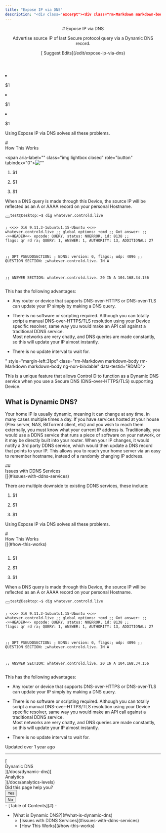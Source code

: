 ```yaml
---
title: "Expose IP via DNS"
description: "<div class="excerpt"><div class="rm-Markdown markdown-body" data-testid="RDMD"><p>Advertise source IP of last Secure protocol query via a Dynamic DNS record.</p></div></div></div><div class="col-xs-3">[<i aria-hidden="true" class="icon icon-edit"></i> Suggest Edits](/edit/expose-ip-via-dns)</div></div></header><div class="grid-container-fluid" id="content-container"><section class="content-body grid-75"><div dehydrated="<p>This is a unique feature that allows Control D to function as a Dynamic DNS service when you use a Secure DNS (DNS-over-HTTPS/TLS) supporting Device. </p>"
---
```


<header id="content-head"><div class="row clearfix"><div class="col-xs-9"># Expose IP via DNS

<div class="excerpt"><div class="rm-Markdown markdown-body" data-testid="RDMD"><p>Advertise source IP of last Secure protocol query via a Dynamic DNS record.</p></div></div></div><div class="col-xs-3">[<i aria-hidden="true" class="icon icon-edit"></i> Suggest Edits](/edit/expose-ip-via-dns)</div></div></header><div class="grid-container-fluid" id="content-container"><section class="content-body grid-75"><div dehydrated="<p>This is a unique feature that allows Control D to function as a Dynamic DNS service when you use a Secure DNS (DNS-over-HTTPS/TLS) supporting Device. </p>
# <div class=&quot;heading-anchor anchor waypoint&quot; id=&quot;what-is-dynamic-dns&quot;></div><div class=&quot;heading-text&quot;><div id=&quot;section-what-is-dynamic-dns&quot; class=&quot;heading-anchor_backwardsCompatibility&quot;></div>What is Dynamic DNS?</div><Link aria-label=&quot;Skip link to What is Dynamic DNS?&quot; class=&quot;heading-anchor-icon fa fa-anchor&quot; href=&quot;#what-is-dynamic-dns&quot;></Link>

<p>Your home IP is usually dynamic, meaning it can change at any time, in many cases multiple times a day. If you have services hosted at your house (Plex server, NAS, BitTorrent client, etc) and you wish to reach them externally, you must know what your current IP address is. Traditionally, you would use a DDNS service that runs a piece of software on your network, or it may be directly built into your router. When your IP changes, it would notify a 3rd party DDNS service, which would then update a DNS record that points to your IP. This allows you to reach your home server via an easy to remember hostname, instead of a randomly changing IP address. </p>
## <div class=&quot;heading-anchor anchor waypoint&quot; id=&quot;issues-with-ddns-services&quot;></div><div class=&quot;heading-text&quot;><div id=&quot;section-issues-with-ddns-services&quot; class=&quot;heading-anchor_backwardsCompatibility&quot;></div>Issues with DDNS Services</div><Link aria-label=&quot;Skip link to Issues with DDNS Services&quot; class=&quot;heading-anchor-icon fa fa-anchor&quot; href=&quot;#issues-with-ddns-services&quot;></Link>

<p>There are multiple downside to existing DDNS services, these include:</p>

1. $1

2. $1

3. $1

<p>Using Expose IP via DNS solves all these problems. </p>
# <div class=&quot;heading-anchor anchor waypoint&quot; id=&quot;how-this-works&quot;></div><div class=&quot;heading-text&quot;><div id=&quot;section-how-this-works&quot; class=&quot;heading-anchor_backwardsCompatibility&quot;></div>How This Works</div><Link aria-label=&quot;Skip link to How This Works&quot; class=&quot;heading-anchor-icon fa fa-anchor&quot; href=&quot;#how-this-works&quot;></Link>

<span aria-label=&quot;&quot; class=&quot;img lightbox closed&quot; role=&quot;button&quot; tabindex=&quot;0&quot;><span class=&quot;lightbox-inner&quot;><Image alt=&quot;&quot; loading=&quot;lazy&quot; src=&quot;https://files.readme.io/b6c8dbd-expose_dns.PNG&quot; align=&quot;center&quot; class=&quot;&quot; caption=&quot;&quot; height=&quot;auto&quot; title=&quot;&quot; width=&quot;auto&quot;/></span></span>

1. $1

2. $1

3. $1

<p>When a DNS query is made through this Device, the source IP will be reflected as an A or AAAA record on your personal Hostname.</p>
<pre><button aria-label=&quot;Copy Code&quot; class=&quot;rdmd-code-copy fa&quot;></button><code class=&quot;rdmd-code lang- theme-light&quot; data-lang=&quot;&quot; name=&quot;&quot; tabindex=&quot;0&quot;>test@Desktop:~$ dig whatever.controld.live

; <<>> DiG 9.11.3-1ubuntu1.15-Ubuntu <<>> whatever.controld.live
;; global options: +cmd
;; Got answer:
;; ->>HEADER<<- opcode: QUERY, status: NOERROR, id: 8138
;; flags: qr rd ra; QUERY: 1, ANSWER: 1, AUTHORITY: 13, ADDITIONAL: 27

;; OPT PSEUDOSECTION:
; EDNS: version: 0, flags:; udp: 4096
;; QUESTION SECTION:
;whatever.controld.live.      IN      A

;; ANSWER SECTION:
whatever.controld.live. 20    IN      A       104.168.34.156
</code></pre>
<p>This has the following advantages:</p>

- Any router or device that supports DNS-over-HTTPS or DNS-over-TLS can update your IP simply by making a DNS query.

- There is no software or scripting required. Although you can totally script a manual DNS-over-HTTPS/TLS resolution using your Device specific resolver, same way you would make an API call against a traditional DDNS service.<br/>
Most networks are very chatty, and DNS queries are made constantly, so this will update your IP almost instantly. 

- There is no update interval to wait for.

" style="margin-left:31px" class="rm-Markdown markdown-body rm-Markdown markdown-body ng-non-bindable" data-testid="RDMD"><p>This is a unique feature that allows Control D to function as a Dynamic DNS service when you use a Secure DNS (DNS-over-HTTPS/TLS) supporting Device. </p>
# <div class="heading-anchor anchor waypoint" id="what-is-dynamic-dns"></div><div class="heading-text"><div id="section-what-is-dynamic-dns" class="heading-anchor_backwardsCompatibility"></div>What is Dynamic DNS?</div>[](#what-is-dynamic-dns)

<p>Your home IP is usually dynamic, meaning it can change at any time, in many cases multiple times a day. If you have services hosted at your house (Plex server, NAS, BitTorrent client, etc) and you wish to reach them externally, you must know what your current IP address is. Traditionally, you would use a DDNS service that runs a piece of software on your network, or it may be directly built into your router. When your IP changes, it would notify a 3rd party DDNS service, which would then update a DNS record that points to your IP. This allows you to reach your home server via an easy to remember hostname, instead of a randomly changing IP address. </p>
## <div class="heading-anchor anchor waypoint" id="issues-with-ddns-services"></div><div class="heading-text"><div id="section-issues-with-ddns-services" class="heading-anchor_backwardsCompatibility"></div>Issues with DDNS Services</div>[](#issues-with-ddns-services)

<p>There are multiple downside to existing DDNS services, these include:</p>

1. $1

2. $1

3. $1

<p>Using Expose IP via DNS solves all these problems. </p>
# <div class="heading-anchor anchor waypoint" id="how-this-works"></div><div class="heading-text"><div id="section-how-this-works" class="heading-anchor_backwardsCompatibility"></div>How This Works</div>[](#how-this-works)

<span aria-label="" class="img lightbox closed" role="button" tabindex="0"><span class="lightbox-inner"><Image alt="" loading="lazy" src="https://files.readme.io/b6c8dbd-expose_dns.PNG" align="center" class="" caption="" height="auto" title="" width="auto"></span></span>

1. $1

2. $1

3. $1

<p>When a DNS query is made through this Device, the source IP will be reflected as an A or AAAA record on your personal Hostname.</p>
<pre><button aria-label="Copy Code" class="rdmd-code-copy fa"></button><code class="rdmd-code lang- theme-light" data-lang="" name="" tabindex="0"><span class="cm-s-neo" data-testid="SyntaxHighlighter">test@Desktop:~$ dig whatever.controld.live

; <<>> DiG 9.11.3-1ubuntu1.15-Ubuntu <<>> whatever.controld.live
;; global options: +cmd
;; Got answer:
;; ->>HEADER<<- opcode: QUERY, status: NOERROR, id: 8138
;; flags: qr rd ra; QUERY: 1, ANSWER: 1, AUTHORITY: 13, ADDITIONAL: 27

;; OPT PSEUDOSECTION:
; EDNS: version: 0, flags:; udp: 4096
;; QUESTION SECTION:
;whatever.controld.live.      IN      A

;; ANSWER SECTION:
whatever.controld.live. 20    IN      A       104.168.34.156
</span></code></pre>
<p>This has the following advantages:</p>

- Any router or device that supports DNS-over-HTTPS or DNS-over-TLS can update your IP simply by making a DNS query.

- There is no software or scripting required. Although you can totally script a manual DNS-over-HTTPS/TLS resolution using your Device specific resolver, same way you would make an API call against a traditional DDNS service.<br>
Most networks are very chatty, and DNS queries are made constantly, so this will update your IP almost instantly. 

- There is no update interval to wait for.

</div><div class="UpdatedAt"><p class="DateLine "><i class="icon icon-watch"></i>Updated<!-- --> <!-- -->over 1 year ago<!-- --> </p></div><hr class="NextStepsDivider"><nav aria-label="Pagination Controls" class="PaginationControlsjDYuqu8pBMUy rm-Pagination">[<span class="PaginationControls-iconZbaZ3tgyhNmI icon-arrow-left2"></span><div class="PaginationControls-text3qEXHZU00znD PaginationControls-text_left3wBkn4C9R0W_">Dynamic DNS</div>](/docs/dynamic-dns)[<div class="PaginationControls-text3qEXHZU00znD PaginationControls-text_right3EIfWubgRVVP">Analytics</div><span class="PaginationControls-iconZbaZ3tgyhNmI icon-arrow-right2"></span>](/docs/analytics-levels)</nav><div class="rm-PageThumbs PageThumbs"><div class="PageThumbs-helpful">Did this page help you?<div class="PageThumbs-cta"><div class="Dropdown Dropdown_closed"><button aria-haspopup="dialog" class="Button Button_sm PageThumbs-button Dropdown-toggle Button_secondary Button_secondary_text" type="button" aria-expanded="false"><i class="icon icon-thumbs-up-2"></i><span>Yes</span></button></div><div class="Dropdown Dropdown_closed"><button aria-haspopup="dialog" class="Button Button_sm PageThumbs-button Dropdown-toggle Button_secondary Button_secondary_text" type="button" aria-expanded="false"><i class="icon icon-thumbs-down1"></i><span>No</span></button></div></div></div></div></section><section class="content-toc grid-25"><nav>- [<i class="icon icon-text-align-left"></i>Table of Contents](#)
- <ul>
<li>
[What is Dynamic DNS?](#what-is-dynamic-dns)
<ul>
<li>[Issues with DDNS Services](#issues-with-ddns-services)

</li>
<li>
[How This Works](#how-this-works)
</li>
</ul></li></ul></nav></section></div><div class="ModalWrapper" id="tutorialmodal-root"></div>